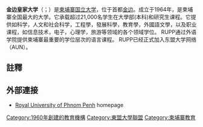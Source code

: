 {{expand|time=2015-11-20T11:17:29+00:00}}
{{unreferenced|time=2015-11-20T11:17:29+00:00}}
{{Infobox University
|name         = 金边皇家大学<br>{{small|Royal University of Phnom Penh (RUPP)}}
|native_name  = សាកលវិទ្យាល័យភូមិន្ទភ្នំពេញ
|image        = [[File:Royal_University_of_Phnom_Penh.jpg|220px]]
|motto        = ''教育，研究，服务于社会''
|established  = 
|type         = [[国立大学|国立大学]]
|president    = Dr. Chet Chealy che 郑杰利博士
|city         = [[金边|金边]]
|country      = [[柬埔寨|柬埔寨]]
|free_label   = 社会
|free         = [https://www.facebook.com/rupp.edu.kh Facebook]
|coor         = {{coord|11.569|104.8914|format=dms|region:KH-12_type:landmark|display=inline,title}}
|colors       = 
|undergrad    = 20,634
|postgrad     = 987
|students     = 21,621 
|staff        = 140
|faculty      = 294
|endowment    = 
|affiliations = [[东盟网络大学|东盟网络大学]] , [[法新社区法语大学|法新社区法语大学]]
|nickname     = RUPP
|website      = {{URL|http://www.rupp.edu.kh}}
}}

'''金边皇家大学'''（{{lang-km|សាកលវិទ្យាល័យភូមិន្ទភ្នំពេញ}}；{{lang-en|Royal University of Phnom Penh ('''RUPP''')}}）是[[柬埔寨|柬埔寨]][[国立大学|国立大学]]，位于首都[[金边|金边]]。成立于1964年，是柬埔寨全国最大的大学。它承载超过21,000名学生在大學部(本科)和研究生课程。它提供如科学，人文和社会科学，工程學，發展科學，教育學，外國語文學，以及职业课程，如信息技术，电子，心理学，旅游等领域的各个领域学位。 RUPP通过外语学院提供柬埔寨最重要的学位层次的语言课程。 RUPP已经正式加入东盟大学网络（AUN）。

==註釋==
{{Reflist|colwidth=30em}}

==外部連接==
*[http://www.rupp.edu.kh Royal University of Phnom Penh] {{Wayback|url=http://www.rupp.edu.kh/ |date=20200822010936 }} homepage
{{Commonscat|Royal University of Phnom Penh|position=left}}
{{GMSARN}}
{{ASEAN University Network}}

[[Category:1960年創建的教育機構|Category:1960年創建的教育機構]]
[[Category:東盟大學聯盟|Category:東盟大學聯盟]]
[[Category:柬埔寨教育|Category:柬埔寨教育]]